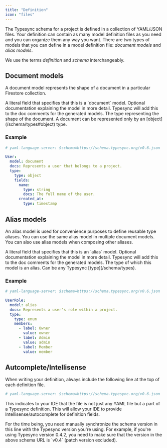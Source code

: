 ```yaml
---
title: "Definition"
icon: "files"
---
```


The Typesync schema for a project is defined in a collection of YAML/JSON files. Your definition can contain as many model definition files as you need and you can organize them any way you want. There are two types of models that you can define in a model definition file: _document models_ and _alias models_.

<Info>We use the terms _definition_ and _schema_ interchangeably.</Info>

## Document models

A document model represents the shape of a document in a particular Firestore collection.

<ParamField path="model" type='"document"' required>
  A literal field that specifies that this is a `document` model.
</ParamField>

<ParamField path="docs" type="string">
  Optional documentation explaining the model in more detail. Typesync will add
  this to the doc comments for the generated models.
</ParamField>

<ParamField path="type" type="hash" required>
  The type representing the shape of the document. A document can be represented
  only by an [object](/schema/types#object) type.
</ParamField>

### Example

```yaml user.yml
# yaml-language-server: $schema=https://schema.typesync.org/v0.6.json

User:
  model: document
  docs: Represents a user that belongs to a project.
  type:
    type: object
    fields:
      name:
        type: string
        docs: The full name of the user.
      created_at:
        type: timestamp
```

## Alias models

An alias model is used for convenience purposes to define reusable type aliases. You can use the same alias model in multiple document models. You can also use alias models when composing other aliases.

<ParamField path="model" type='"alias"' required>
  A literal field that specifies that this is an `alias` model.
</ParamField>

<ParamField path="docs" type="string">
  Optional documentation explaining the model in more detail. Typesync will add
  this to the doc comments for the generated models.
</ParamField>

<ParamField path="type" type="string | hash" required>
  The type of which this model is an alias. Can be any Typesync [type](/schema/types).
</ParamField>

### Example

```yaml user.yml
# yaml-language-server: $schema=https://schema.typesync.org/v0.6.json

UserRole:
  model: alias
  docs: Represents a user's role within a project.
  type:
    type: enum
    members:
      - label: Owner
        value: owner
      - label: Admin
        value: admin
      - label: Member
        value: member
```

## Autcomplete/Intellisense

When writing your definition, always include the following line at the top of each definition file.

```yaml
# yaml-language-server: $schema=https://schema.typesync.org/v0.6.json
```

This indicates to your IDE that the file is not just any YAML file but a part of a Typesync definition. This will allow your IDE to provide Intellisense/autocomplete for definition fields.

<Info>
  For the time being, you need manually synchronize the schema version in this
  line with the Typesync version you're using. For example, if you're using
  Typesync version 0.4.2, you need to make sure that the version in the above
  schema URL is `v0.4` (patch version excluded).
</Info>
